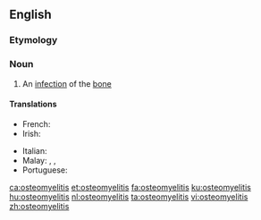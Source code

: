 ==English==
{{wikipedia}}
===Etymology===
{{prefix|osteo|myelitis|lang=en}}

===Noun===
{{en-noun|-|osteomyelitides}}

# {{context|pathology|lang=en}} An [[infection]] of the [[bone]]

====Translations====
{{trans-top|pathology: an infection of the bone}}
* French: {{t+|fr|ostéomyélite|f}}
* Irish: {{t|ga|oistéimiailíteas|m}}
{{trans-mid}}
* Italian: {{t|it|osteomielite|f}}
* Malay: {{t|ms|radang sumsum tulang}}, {{t|ms|mielitis tulang}}, {{t|ms|osteomielitis}}
* Portuguese: {{t|pt|osteomielite|f}}
{{trans-bottom}}

[[ca:osteomyelitis]]
[[et:osteomyelitis]]
[[fa:osteomyelitis]]
[[ku:osteomyelitis]]
[[hu:osteomyelitis]]
[[nl:osteomyelitis]]
[[ta:osteomyelitis]]
[[vi:osteomyelitis]]
[[zh:osteomyelitis]]